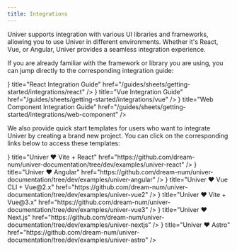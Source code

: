 ```yaml
---
title: Integrations
---
```



Univer supports integration with various UI libraries and frameworks, allowing you to use Univer in different environments. Whether it's React, Vue, or Angular, Univer provides a seamless integration experience.

If you are already familiar with the framework or library you are using, you can jump directly to the corresponding integration guide:

<Cards>
  <Card
    icon={<SiReact className="text-blue-400" />}
    title="React Integration Guide"
    href="/guides/sheets/getting-started/integrations/react"
 />
  <Card
    icon={<SiVuedotjs className="text-green-600" />}
    title="Vue Integration Guide"
    href="/guides/sheets/getting-started/integrations/vue"
 />
  <Card
    icon={<SiWebcomponentsdotorg className="text-indigo-400" />}
    title="Web Component Integration Guide"
    href="/guides/sheets/getting-started/integrations/web-component"
 />
</Cards>

We also provide quick start templates for users who want to integrate Univer by creating a brand new project. You can click on the corresponding links below to access these templates:

<Cards>
  <Card
    icon={<SiReact className="text-blue-400" />}
    title="Univer ❤️ Vite + React"
    href="https://github.com/dream-num/univer-documentation/tree/dev/examples/univer-react"
 />
  <Card
    icon={<SiAngular className="text-red-400" />}
    title="Univer ❤️ Angular"
    href="https://github.com/dream-num/univer-documentation/tree/dev/examples/univer-angular"
 />
  <Card
    icon={<SiVuedotjs className="text-green-600" />}
    title="Univer ❤️ Vue CLI + Vue@2.x"
    href="https://github.com/dream-num/univer-documentation/tree/dev/examples/univer-vue2"
 />
  <Card
    icon={<SiVuedotjs className="text-green-600" />}
    title="Univer ❤️ Vite + Vue@3.x"
    href="https://github.com/dream-num/univer-documentation/tree/dev/examples/univer-vue3"
 />
  <Card
    icon={<SiNextdotjs className="text-zinc-800 dark:text-zinc-200" />}
    title="Univer ❤️ Next.js"
    href="https://github.com/dream-num/univer-documentation/tree/dev/examples/univer-nextjs"
 />
  <Card
    icon={<SiAstro className="text-pink-400" />}
    title="Univer ❤️ Astro"
    href="https://github.com/dream-num/univer-documentation/tree/dev/examples/univer-astro"
 />
</Cards>
